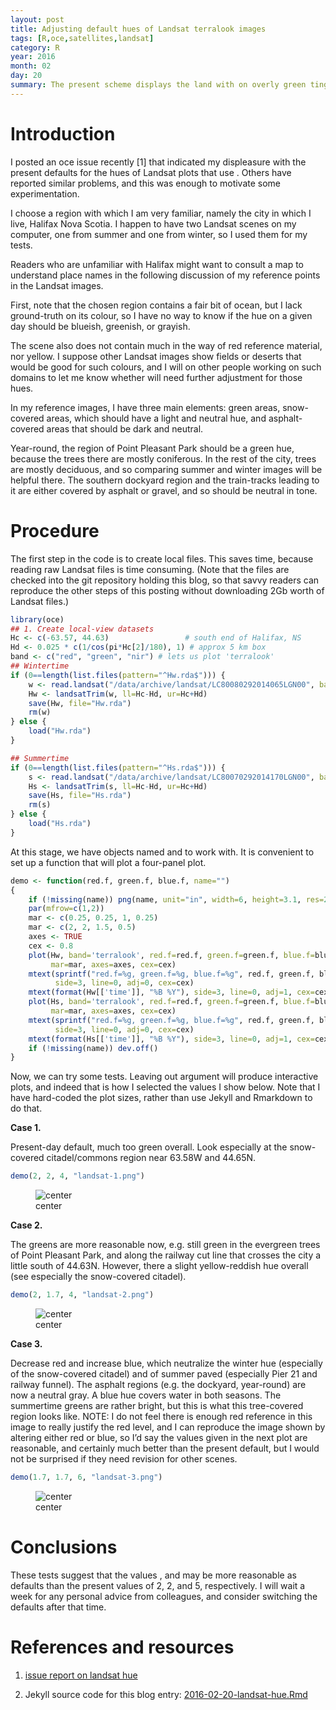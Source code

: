 ```yaml
---
layout: post
title: Adjusting default hues of Landsat terralook images
tags: [R,oce,satellites,landsat]
category: R
year: 2016
month: 02
day: 20
summary: The present scheme displays the land with on overly green tinge.
---
```


# Introduction

I posted an oce issue recently [1] that indicated my displeasure with the
present defaults for the hues of Landsat plots that use
\code{band="terralook"}.  Others have reported similar problems, and this was
enough to motivate some experimentation.

I choose a region with which I am very familiar, namely the city in which I
live, Halifax Nova Scotia. I happen to have two Landsat scenes on my computer,
one from summer and one from winter, so I used them for my tests.

Readers who are unfamiliar with Halifax might want to consult a map to
understand place names in the following discussion of my reference points in
the Landsat images.

First, note that the chosen region contains a fair bit of ocean, but I lack
ground-truth on its colour, so I have no way to know if the hue on a given day
should be blueish, greenish, or grayish.

The scene also does not contain much in the way of red reference material, nor
yellow. I suppose other Landsat images show fields or deserts that would be
good for such colours, and I will on other people working on such domains to
let me know whether \code{plot.landsat} will need further adjustment for those
hues.

In my reference images, I have three main elements: green areas, snow-covered
areas, which should have a light and neutral hue, and asphalt-covered areas
that should be dark and neutral.

Year-round, the region of Point Pleasant Park should be a green hue, because
the trees there are mostly coniferous. In the rest of the city, trees are
mostly deciduous, and so comparing summer and winter images will be helpful
there. The southern dockyard region and the train-tracks leading to it are
either covered by asphalt or gravel, and so should be neutral in tone.

# Procedure

The first step in the code is to create local files. This saves time, because
reading raw Landsat files is time consuming. (Note that the files are checked
into the git repository holding this blog, so that savvy readers can reproduce
the other steps of this posting without downloading 2Gb worth of Landsat
files.)

```r
library(oce)
## 1. Create local-view datasets
Hc <- c(-63.57, 44.63)                 # south end of Halifax, NS
Hd <- 0.025 * c(1/cos(pi*Hc[2]/180), 1) # approx 5 km box
band <- c("red", "green", "nir") # lets us plot 'terralook'
## Wintertime
if (0==length(list.files(pattern="^Hw.rda$"))) {
    w <- read.landsat("/data/archive/landsat/LC80080292014065LGN00", band=band)
    Hw <- landsatTrim(w, ll=Hc-Hd, ur=Hc+Hd)
    save(Hw, file="Hw.rda")
    rm(w)
} else {
    load("Hw.rda")
}

## Summertime
if (0==length(list.files(pattern="^Hs.rda$"))) {
    s <- read.landsat("/data/archive/landsat/LC80070292014170LGN00", band=band)
    Hs <- landsatTrim(s, ll=Hc-Hd, ur=Hc+Hd)
    save(Hs, file="Hs.rda")
    rm(s)
} else {
    load("Hs.rda")
}
```

At this stage, we have \code{landsat-class} objects named \code{Hw} and
\code{Hs} to work with. It is convenient to set up a \code{demo} function that
will plot a four-panel plot.
```r
demo <- function(red.f, green.f, blue.f, name="")
{
    if (!missing(name)) png(name, unit="in", width=6, height=3.1, res=200)
    par(mfrow=c(1,2))
    mar <- c(0.25, 0.25, 1, 0.25)
    mar <- c(2, 2, 1.5, 0.5)
    axes <- TRUE
    cex <- 0.8
    plot(Hw, band='terralook', red.f=red.f, green.f=green.f, blue.f=blue.f,
         mar=mar, axes=axes, cex=cex)
    mtext(sprintf("red.f=%g, green.f=%g, blue.f=%g", red.f, green.f, blue.f),
          side=3, line=0, adj=0, cex=cex)
    mtext(format(Hw[['time']], "%B %Y"), side=3, line=0, adj=1, cex=cex)
    plot(Hs, band='terralook', red.f=red.f, green.f=green.f, blue.f=blue.f,
         mar=mar, axes=axes, cex=cex)
    mtext(sprintf("red.f=%g, green.f=%g, blue.f=%g", red.f, green.f, blue.f),
          side=3, line=0, adj=0, cex=cex)
    mtext(format(Hs[['time']], "%B %Y"), side=3, line=0, adj=1, cex=cex)
    if (!missing(name)) dev.off()
}
```

Now, we can try some tests. Leaving out \code{name} argument will produce
interactive plots, and indeed that is how I selected the values I show below.
Note that I have hard-coded the plot sizes, rather than use Jekyll and
Rmarkdown to do that.

**Case 1.**

Present-day default, much too green overall. Look especially at the
snow-covered citadel/commons region near 63.58W and 44.65N.

```r
demo(2, 2, 4, "landsat-1.png")
```
![center](http://dankelley.github.io/figs/2016-02-20-landsat-1.png) 

**Case 2.**

The greens are more reasonable now, e.g. still green in the evergreen trees of
Point Pleasant Park, and along the railway cut line that crosses the city a
little south of 44.63N. However, there a slight yellow-reddish hue overall (see
especially the snow-covered citadel).

```r
demo(2, 1.7, 4, "landsat-2.png")
```
![center](http://dankelley.github.io/figs/2016-02-20-landsat-2.png) 

**Case 3.**

Decrease red and increase blue, which neutralize the winter hue (especially of
the snow-covered citadel) and of summer paved (especially Pier 21 and railway
funnel).  The asphalt regions (e.g. the dockyard, year-round) are now a neutral
gray.  A blue hue covers water in both seasons. The summertime greens are
rather bright, but this is what this tree-covered region looks like. NOTE: I do
not feel there is enough red reference in this image to really justify the red
level, and I can reproduce the image shown by altering either red or blue, so
I'd say the values given in the next plot are reasonable, and certainly much
better than the present default, but I would not be surprised if they need
revision for other scenes.

```r
demo(1.7, 1.7, 6, "landsat-3.png")
```
![center](http://dankelley.github.io/figs/2016-02-20-landsat-3.png) 

# Conclusions

These tests suggest that the values \code{red.f=1.7}, \code{green.f=1.7} and
\code{blue.f=6} may be more reasonable as defaults than the present values of
2, 2, and 5, respectively.  I will wait a week for any personal advice from
colleagues, and consider switching the defaults after that time.

# References and resources

1. [issue report on landsat hue](https://github.com/dankelley/oce/issues/874)

2. Jekyll source code for this blog entry: [2016-02-20-landsat-hue.Rmd](https://raw.github.com/dankelley/dankelley.github.io/master/assets/2016-02-20-landsat-hue.Rmd)
